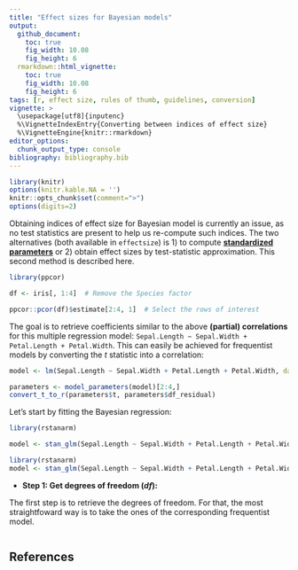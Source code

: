 ```yaml
---
title: "Effect sizes for Bayesian models"
output: 
  github_document:
    toc: true
    fig_width: 10.08
    fig_height: 6
  rmarkdown::html_vignette:
    toc: true
    fig_width: 10.08
    fig_height: 6
tags: [r, effect size, rules of thumb, guidelines, conversion]
vignette: >
  \usepackage[utf8]{inputenc}
  %\VignetteIndexEntry{Converting between indices of effect size}
  %\VignetteEngine{knitr::rmarkdown}
editor_options: 
  chunk_output_type: console
bibliography: bibliography.bib
---
```



```r
library(knitr)
options(knitr.kable.NA = '')
knitr::opts_chunk$set(comment=">")
options(digits=2)
```


Obtaining indices of effect size for Bayesian model is currently an issue, as no test statistics are present to help us re-compute such indices. The two alternatives (both available in `effectsize`) is 1) to compute [**standardized parameters**](https://easystats.github.io/effectsize/articles/standardize_parameters.html) or 2) obtain effect sizes by test-statistic approximation. This second method is described here.

```r
library(ppcor)

df <- iris[, 1:4]  # Remove the Species factor

ppcor::pcor(df)$estimate[2:4, 1]  # Select the rows of interest
```

The goal is to retrieve coefficients similar to the above **(partial) correlations** for this multiple regression model: `Sepal.Length ~ Sepal.Width + Petal.Length + Petal.Width`. This can easily be achieved for frequentist models by converting the *t* statistic into a correlation:


```r
model <- lm(Sepal.Length ~ Sepal.Width + Petal.Length + Petal.Width, data = df) 

parameters <- model_parameters(model)[2:4,]
convert_t_to_r(parameters$t, parameters$df_residual)
```


Let's start by fitting the Bayesian regression:

```r
library(rstanarm)

model <- stan_glm(Sepal.Length ~ Sepal.Width + Petal.Length + Petal.Width, data = df) 
```

```r
library(rstanarm)
model <- stan_glm(Sepal.Length ~ Sepal.Width + Petal.Length + Petal.Width, data = df, refresh = 0, chains = 2) 
```


- **Step 1: Get degrees of freedom (*df*):**

The first step is to retrieve the degrees of freedom. For that, the most straightfoward way is to take the ones of the corresponding frequentist model.






```r

```



## References